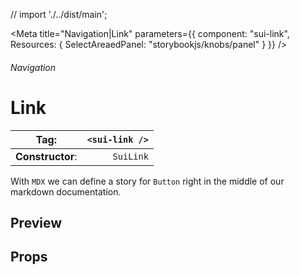 
// import './../dist/main';

<Meta
	title="Navigation|Link"
	parameters={{
		component: "sui-link",
		Resources: { SelectAreaedPanel: "storybookjs/knobs/panel" }
	}}
/>

###### Navigation

# Link

| **Tag**:         | `<sui-link />` |
| ---------------- | -------------: |
| **Constructor**: |      `SuiLink` |

With `MDX` we can define a story for `Button` right in the middle of our
markdown documentation.

## Preview

## Props
